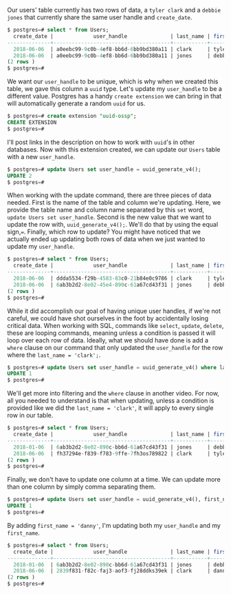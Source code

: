 <link href="style.css" rel="stylesheet"></link>

Our users' table currently has two rows of data, a `tyler clark` and a `debbie jones` that currently share the same user handle and `create_date`.

```sql 
$ postgres=# select * from Users; 
  create_date |             user_handle              | last_name | first _name 
--------------+--------------------------------------+-----------+-------------
  2018-06-06  | a0eebc99-9c0b-4ef8-bb6d-6bb9bd380a11 | clark     | tyler  
  2018-06-06  | a0eebc99-9c0b-4ef8-bb6d-6bb9bd380a11 | jones     | debbie  
(2 rows )
$ postgres=#
```

We want our `user_handle` to be unique, which is why when we created this table, we gave this column a `uuid` type. Let's update my `user_handle` to be a different value. Postgres has a handy `create extension` we can bring in that will automatically generate a random `uuid` for us. 

```sql 
$ postgres=# create extension "uuid-ossp";
CREATE EXTENSION
$ postgres=#
```

I'll post links in the description on how to work with `uuid`'s in other databases. Now with this extension created, we can update our `Users` table with a new `user_handle`. 
 
```sql 
$ postgres=# update Users set user_handle = uuid_generate_v4();
UPDATE 2
$ postgres=#
```

When working with the update command, there are three pieces of data needed. First is the name of the table and column we're updating. Here, we provide the table name and column name separated by this `set` word, `update Users set user_handle`. Second is the new value that we want to update the row with, `uuid_generate_v4();`. We'll do that by using the equal sign,`=`. Finally, which row to update? You might have noticed that we actually ended up updating both rows of data when we just wanted to update my `user_handle`.

```sql 
$ postgres=# select * from Users; 
  create_date |             user_handle              | last_name | first _name 
--------------+--------------------------------------+-----------+-------------
  2018-06-06  | ddda5534-f29b-4583-83c0-21b84e0c9786 | clark     | tyler  
  2018-06-06  | 6ab3b2d2-8e02-45e4-890c-61a67cd43f31 | jones     | debbie  
(2 rows )
$ postgres=#
```

While it did accomplish our goal of having unique user handles, if we're not careful, we could have shot ourselves in the foot by accidentally losing critical data. When working with SQL, commands like `select`, `update`, `delete`, these are looping commands, meaning unless a condition is passed it will loop over each row of data. Ideally, what we should have done is add a `where` clause on our command that only updated the `user_handle` for the row where the `last_name = 'clark';`. 

```sql 
$ postgres=# update Users set user_handle = uuid_generate_v4() where last_name = 'clark';
UPDATE 1
$ postgres=#
```

We'll get more into filtering and the `where` clause in another video. For now, all you needed to understand is that when updating, unless a condition is provided like we did the `last_name = 'clark'`, it will apply to every single row in our table. 

```sql 
$ postgres=# select * from Users; 
  create_date |             user_handle              | last_name | first _name 
--------------+--------------------------------------+-----------+-------------
  2018-01-06  | 6ab3b2d2-8e02-890c-bb6d-61a67cd43f31 | jones     | debbie  
  2018-06-06  | fh37294e-f839-f783-9ffe-7fh3os789822 | clark     | tyler  
(2 rows )
$ postgres=#
```

Finally, we don't have to update one column at a time. We can update more than one column by simply comma separating them. 

```sql 
$ postgres=# update Users set user_handle = uuid_generate_v4(), first_name = 'danny'  where last_name = 'clark';
UPDATE 1
$ postgres=#
```

By adding `first_name = 'danny'`, I'm updating both my `user_handle` and my `first_name`.

```sql 
$ postgres=# select * from Users; 
  create_date |             user_handle              | last_name | first _name 
--------------+--------------------------------------+-----------+-------------
  2018-01-06  | 6ab3b2d2-8e02-890c-bb6d-61a67cd43f31 | jones     | debbie  
  2018-06-06  | 2839f831-f82c-faj3-aof3-fj28ddks39ek | clark     | danny  
(2 rows )
$ postgres=#
```